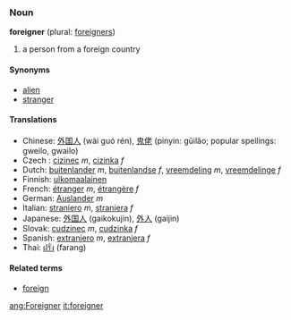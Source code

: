=== Noun ===
'''foreigner''' (plural: [[foreigners]])

# a person from a foreign country

====Synonyms====
*[[alien]]
*[[stranger]]

==== Translations ====
*Chinese: [[外国人]] (wài guó  rén), [[鬼佬]] (pinyin: gǔilǎo; popular spellings: gweilo, gwailo)
*Czech : [[cizinec]] ''m'', [[cizinka]] ''f''
*Dutch: [[buitenlander]] ''m'', [[buitenlandse]] ''f'', [[vreemdeling]] ''m'', [[vreemdelinge]] ''f''
*Finnish: [[ulkomaalainen]]
*French: [[étranger]] ''m'', [[étrangère]] ''f''
*German: [[Auslander]] ''m''
*Italian: [[straniero]] ''m'', [[straniera]] ''f''
*Japanese: [[外国人]] (gaikokujin), [[外人]] (gaijin)
*Slovak: [[cudzinec]] ''m'', [[cudzinka]] ''f''
*Spanish: [[extranjero]] ''m'', [[extranjera]] ''f''
*Thai: [[ฝรั่ง]] (farang)

====Related terms====
*[[foreign]]

[[ang:Foreigner]]
[[it:foreigner]]